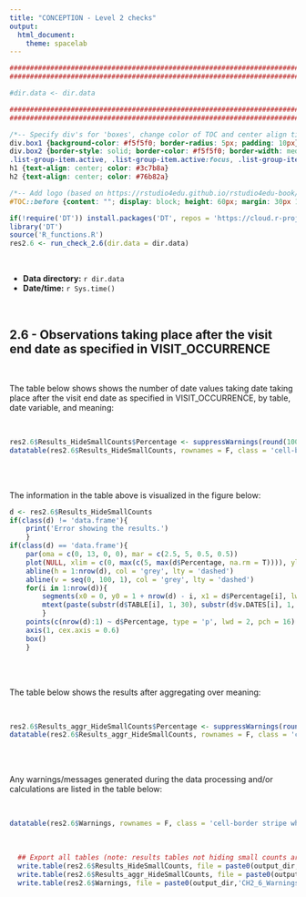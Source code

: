 ```yaml
---
title: "CONCEPTION - Level 2 checks"
output: 
  html_document:
    theme: spacelab
---
```


```r
######################################################################################################
######################################################################################################

#dir.data <- dir.data

######################################################################################################
######################################################################################################
```


```css
/*-- Specify div's for 'boxes', change color of TOC and center align titles: --*/
div.box1 {background-color: #f5f5f0; border-radius: 5px; padding: 10px}
div.box2 {border-style: solid; border-color: #f5f5f0; border-width: medium; border-radius: 5px; padding: 10px}
.list-group-item.active, .list-group-item.active:focus, .list-group-item.active:hover {background-color: #76b82a; border-color: #76b82a}
h1 {text-align: center; color: #3c7b8a}
h2 {text-align: center; color: #76b82a}

/*-- Add logo (based on https://rstudio4edu.github.io/rstudio4edu-book/rmd-fancy.html): --*/
#TOC::before {content: ""; display: block; height: 60px; margin: 30px 10px 30px; background-image: url("conception_logo.png"); background-size: contain; background-position: center center; background-repeat: no-repeat}
```

```r
if(!require('DT')) install.packages('DT', repos = 'https://cloud.r-project.org')
library('DT')
source('R_functions.R')
res2.6 <- run_check_2.6(dir.data = dir.data)
```

<br>

<div class = 'box1'>
 - **Data directory:** `r dir.data`
 - **Date/time:** `r Sys.time()`
</div>

<br>


<div class = 'box2'>

## 2.6 - Observations taking place after the visit end date as specified in VISIT_OCCURRENCE

<br>

The table below shows shows the number of date values taking date taking place after the visit end date as specified in VISIT_OCCURRENCE, by table, date variable, and meaning:

<br>

```r
res2.6$Results_HideSmallCounts$Percentage <- suppressWarnings(round(100 * as.numeric(res2.6$Results_HideSmallCounts$Issues) / as.numeric(res2.6$Results_HideSmallCounts$Total), 3))
datatable(res2.6$Results_HideSmallCounts, rownames = F, class = 'cell-border stripe white-space: nowrap', options = list(scrollX = TRUE, pageLength = 10))
```

<br>
<br>

The information in the table above is visualized in the figure below:

```r
d <- res2.6$Results_HideSmallCounts
if(class(d) != 'data.frame'){
	print('Error showing the results.')
	}
if(class(d) == 'data.frame'){
	par(oma = c(0, 13, 0, 0), mar = c(2.5, 5, 0.5, 0.5))
	plot(NULL, xlim = c(0, max(c(5, max(d$Percentage, na.rm = T)))), ylim = c(0.5, nrow(d) + 0.5), yaxs = 'i', axes = F, ylab = '', xlab = '', main = '')
	abline(h = 1:nrow(d), col = 'grey', lty = 'dashed')
	abline(v = seq(0, 100, 1), col = 'grey', lty = 'dashed')
	for(i in 1:nrow(d)){
		segments(x0 = 0, y0 = 1 + nrow(d) - i, x1 = d$Percentage[i], lwd = 2)
		mtext(paste(substr(d$TABLE[i], 1, 30), substr(d$v.DATES[i], 1, 30), substr(d$Meaning[i], 1, 30), sep = '; '), at = 1 + nrow(d) - i, side = 2, las = 1, line = 1, cex = 0.6, adj = 1)
		}
	points(c(nrow(d):1) ~ d$Percentage, type = 'p', lwd = 2, pch = 16)
	axis(1, cex.axis = 0.6)
	box()
	}
```

<br>
<br>

The table below shows the results after aggregating over meaning:

<br>

```r
res2.6$Results_aggr_HideSmallCounts$Percentage <- suppressWarnings(round(100 * as.numeric(res2.6$Results_aggr_HideSmallCounts$Issues) / as.numeric(res2.6$Results_aggr_HideSmallCounts$Total), 3))
datatable(res2.6$Results_aggr_HideSmallCounts, rownames = F, class = 'cell-border stripe white-space: nowrap', options = list(scrollX = TRUE, pageLength = 10))
```

<br>
<br>

Any warnings/messages generated during the data processing and/or calculations are listed in the table below:

<br>

```r
datatable(res2.6$Warnings, rownames = F, class = 'cell-border stripe white-space: nowrap', options = list(scrollX = TRUE, pageLength = 10))
```

<br>

```r
  ## Export all tables (note: results tables not hiding small counts are not exported, but could be added here if needed)
  write.table(res2.6$Results_HideSmallCounts, file = paste0(output_dir,'CH2_6_Results_HideSmallCounts.csv'), sep = ',', row.names = F)
  write.table(res2.6$Results_aggr_HideSmallCounts, file = paste0(output_dir,'CH2_6_Results_aggr_HideSmallCounts.csv'), sep = ',', row.names = F)
  write.table(res2.6$Warnings, file = paste0(output_dir,'CH2_6_Warnings.csv'), sep = ',', row.names = F)
```














